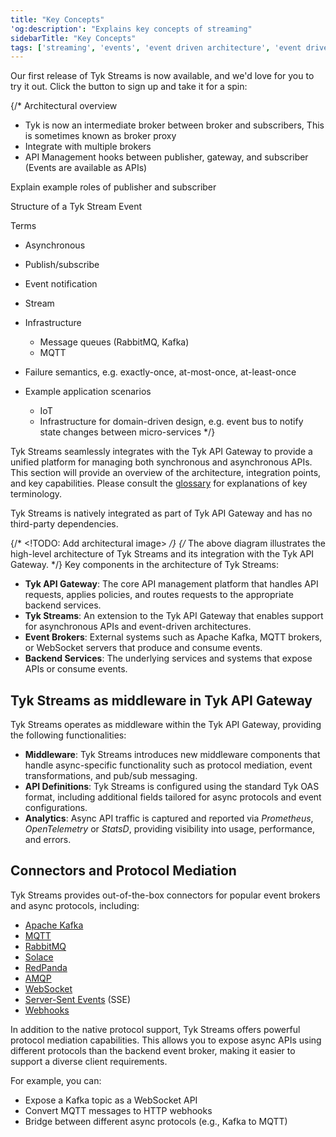 ```yaml
---
title: "Key Concepts"
'og:description': "Explains key concepts of streaming"
sidebarTitle: "Key Concepts"
tags: ['streaming', 'events', 'event driven architecture', 'event driven architectures', 'kafka']
---
```




<Note>
Our first release of Tyk Streams is now available, and we'd love for you to try it out. Click the button to sign up and take it for a spin:
<ButtonLeft href="https://survey.hsforms.com/1ItPCBg-_Tre8WFJZL4pp6Q3ifmg" color="green" content="Get started with Tyk Streams" />
</Note>


{/* Architectural overview
- Tyk is now an intermediate broker between broker and subscribers, This is sometimes known as broker proxy
- Integrate with multiple brokers
- API Management hooks between publisher, gateway, and subscriber (Events are available as APIs)

Explain example roles of publisher and subscriber

Structure of a Tyk Stream Event

Terms
- Asynchronous
- Publish/subscribe
- Event notification
- Stream

- Infrastructure
    - Message queues (RabbitMQ, Kafka)
    - MQTT

- Failure semantics, e.g. exactly-once, at-most-once, at-least-once

- Example application scenarios
    - IoT
    - Infrastructure for domain-driven design, e.g. event bus to notify state changes between micro-services */}

Tyk Streams seamlessly integrates with the Tyk API Gateway to provide a unified platform for managing both synchronous
and asynchronous APIs. This section will provide an overview of the architecture, integration points, and key
capabilities. Please consult the [glossary](/product-stack/tyk-streaming/glossary) for explanations of key
terminology.

Tyk Streams is natively integrated as part of Tyk API Gateway and has no third-party dependencies.

{/* <!TODO: Add architectural image> */}
{/* The above diagram illustrates the high-level architecture of Tyk Streams and its integration with the Tyk API Gateway. */}
Key components in the architecture of Tyk Streams:
- **Tyk API Gateway**: The core API management platform that handles API requests, applies policies, and routes requests
to the appropriate backend services.
- **Tyk Streams**: An extension to the Tyk API Gateway that enables support for asynchronous APIs and event-driven
architectures.
- **Event Brokers**: External systems such as Apache Kafka, MQTT brokers, or WebSocket servers that produce and consume
events.
- **Backend Services**: The underlying services and systems that expose APIs or consume events.

## Tyk Streams as middleware in Tyk API Gateway

Tyk Streams operates as middleware within the Tyk API Gateway, providing the following functionalities:

- **Middleware**: Tyk Streams introduces new middleware components that handle async-specific functionality such as
protocol mediation, event transformations, and pub/sub messaging.
- **API Definitions**: Tyk Streams is configured using the standard Tyk OAS format, including additional fields tailored
for async protocols and event configurations.
- **Analytics**: Async API traffic is captured and reported via *Prometheus*, *OpenTelemetry* or *StatsD*, providing
visibility into usage, performance, and errors.

## Connectors and Protocol Mediation

Tyk Streams provides out-of-the-box connectors for popular event brokers and async protocols, including:

- [Apache Kafka](https://kafka.apache.org/documentation/)
- [MQTT](https://mqtt.org/)
- [RabbitMQ](https://www.rabbitmq.com/docs)
- [Solace](https://docs.solace.com/Get-Started/Solace-PubSub-Platform.htm)
- [RedPanda](https://docs.redpanda.com/current/home/)
- [AMQP](https://www.amqp.org/)
- [WebSocket](https://websocket.org/guides/websocket-protocol/)
- [Server-Sent Events](https://en.wikipedia.org/wiki/Server-sent_events) (SSE)
- [Webhooks](https://en.wikipedia.org/wiki/Webhook)

In addition to the native protocol support, Tyk Streams offers powerful protocol mediation capabilities. This allows you
to expose async APIs using different protocols than the backend event broker, making it easier to support a diverse client
requirements.

For example, you can:
- Expose a Kafka topic as a WebSocket API
- Convert MQTT messages to HTTP webhooks
- Bridge between different async protocols (e.g., Kafka to MQTT)
